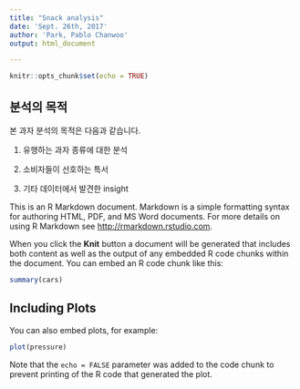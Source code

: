 ```yaml
---
title: "Snack analysis"
date: 'Sept. 26th, 2017'
author: 'Park, Pablo Chanwoo'
output: html_document

---
```


```r
knitr::opts_chunk$set(echo = TRUE)
```

## 분석의 목적

본 과자 분석의 목적은 다음과 같습니다.

1. 유행하는 과자 종류에 대한 분석

2. 소비자들이 선호하는 특서

3. 기타 데이터에서 발견한 insight

This is an R Markdown document. Markdown is a simple formatting syntax for authoring HTML, PDF, and MS Word documents. For more details on using R Markdown see <http://rmarkdown.rstudio.com>.

When you click the **Knit** button a document will be generated that includes both content as well as the output of any embedded R code chunks within the document. You can embed an R code chunk like this:

```r
summary(cars)
```

## Including Plots

You can also embed plots, for example:

```r
plot(pressure)
```

Note that the `echo = FALSE` parameter was added to the code chunk to prevent printing of the R code that generated the plot.
